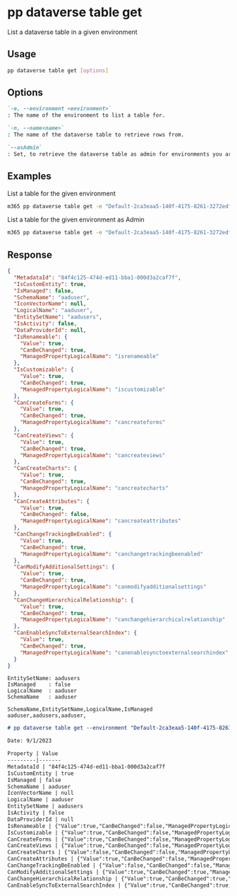 
# pp dataverse table get

List a dataverse table in a given environment

## Usage

```sh
pp dataverse table get [options]
```

## Options

```md defintion-list
`-e, --environment <environment>`
: The name of the environment to list a table for.

`-n, --name<name>`
: The name of the dataverse table to retrieve rows from.

`--asAdmin`
: Set, to retrieve the dataverse table as admin for environments you are not a member of.
```

<Global />

## Examples

List a table for the given environment

```sh
m365 pp dataverse table get -e "Default-2ca3eaa5-140f-4175-8261-3272edf9f339" --name "aaduser"
```

List a table for the given environment as Admin

```sh
m365 pp dataverse table get -e "Default-2ca3eaa5-140f-4175-8261-3272edf9f339" --name "aaduser" --asAdmin
```

## Response

<Tabs>
  <TabItem value="json" label="JSON">

  ```json
  {
    "MetadataId": "84f4c125-474d-ed11-bba1-000d3a2caf7f",
    "IsCustomEntity": true,
    "IsManaged": false,
    "SchemaName": "aaduser",
    "IconVectorName": null,
    "LogicalName": "aaduser",
    "EntitySetName": "aadusers",
    "IsActivity": false,
    "DataProviderId": null,
    "IsRenameable": {
      "Value": true,
      "CanBeChanged": true,
      "ManagedPropertyLogicalName": "isrenameable"
    },
    "IsCustomizable": {
      "Value": true,
      "CanBeChanged": true,
      "ManagedPropertyLogicalName": "iscustomizable"
    },
    "CanCreateForms": {
      "Value": true,
      "CanBeChanged": true,
      "ManagedPropertyLogicalName": "cancreateforms"
    },
    "CanCreateViews": {
      "Value": true,
      "CanBeChanged": true,
      "ManagedPropertyLogicalName": "cancreateviews"
    },
    "CanCreateCharts": {
      "Value": true,
      "CanBeChanged": true,
      "ManagedPropertyLogicalName": "cancreatecharts"
    },
    "CanCreateAttributes": {
      "Value": true,
      "CanBeChanged": false,
      "ManagedPropertyLogicalName": "cancreateattributes"
    },
    "CanChangeTrackingBeEnabled": {
      "Value": true,
      "CanBeChanged": true,
      "ManagedPropertyLogicalName": "canchangetrackingbeenabled"
    },
    "CanModifyAdditionalSettings": {
      "Value": true,
      "CanBeChanged": true,
      "ManagedPropertyLogicalName": "canmodifyadditionalsettings"
    },
    "CanChangeHierarchicalRelationship": {
      "Value": true,
      "CanBeChanged": true,
      "ManagedPropertyLogicalName": "canchangehierarchicalrelationship"
    },
    "CanEnableSyncToExternalSearchIndex": {
      "Value": true,
      "CanBeChanged": true,
      "ManagedPropertyLogicalName": "canenablesynctoexternalsearchindex"
    }
  }
  ```

  </TabItem>
  <TabItem value="text" label="Text">

  ```text
  EntitySetName: aadusers
  IsManaged    : false
  LogicalName  : aaduser
  SchemaName   : aaduser
  ```

  </TabItem>
  <TabItem value="csv" label="CSV">

  ```csv
  SchemaName,EntitySetName,LogicalName,IsManaged
  aaduser,aadusers,aaduser,
  ```

  </TabItem>
  <TabItem value="md" label="Markdown">

  ```md
  # pp dataverse table get --environment "Default-2ca3eaa5-140f-4175-8261-3272edf9f339" --name "aaduser"

  Date: 9/1/2023

  Property | Value
  ---------|-------
  MetadataId | "84f4c125-474d-ed11-bba1-000d3a2caf7f
  IsCustomEntity | true
  IsManaged | false
  SchemaName | aaduser
  IconVectorName | null
  LogicalName | aaduser
  EntitySetName | aadusers
  IsActivity | false
  DataProviderId | null
  IsRenameable | {"Value":true,"CanBeChanged":false,"ManagedPropertyLogicalName":"isrenameable"}
  IsCustomizable | {"Value":true,"CanBeChanged":false,"ManagedPropertyLogicalName":"iscustomizable"}
  CanCreateForms | {"Value":true,"CanBeChanged":false,"ManagedPropertyLogicalName":"cancreateforms"}
  CanCreateViews | {"Value":true,"CanBeChanged":false,"ManagedPropertyLogicalName":"cancreateviews"}
  CanCreateCharts | {"Value":false,"CanBeChanged":false,"ManagedPropertyLogicalName":"cancreatecharts"}
  CanCreateAttributes | {"Value":true,"CanBeChanged":false,"ManagedPropertyLogicalName":"cancreateattributes"}
  CanChangeTrackingBeEnabled | {"Value":false,"CanBeChanged":false,"ManagedPropertyLogicalName":"canchangetrackingbeenabled"}
  CanModifyAdditionalSettings | {"Value":true,"CanBeChanged":true,"ManagedPropertyLogicalName":"canmodifyadditionalsettings"}
  CanChangeHierarchicalRelationship | {"Value":true,"CanBeChanged":true,"ManagedPropertyLogicalName":"canchangehierarchicalrelationship"}
  CanEnableSyncToExternalSearchIndex | {"Value":true,"CanBeChanged":true,"ManagedPropertyLogicalName":"canenablesynctoexternalsearchindex"}
  ```

  </TabItem>
</Tabs>
